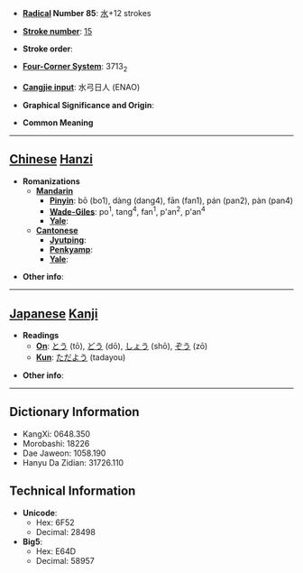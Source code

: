 * '''[[Wiktionary:Chinese radical index| Radical]] Number 85''': [[Wiktionary:Chinese radical index 水|水]]+12 strokes

* '''[[Wiktionary:Chinese total strokes index|Stroke number]]''': [[Wiktionary:Chinese total strokes index 15|15]]

* '''Stroke order''': 

* '''[[Wiktionary:Chinese four corner index|Four-Corner System]]''': 3713<sub>2</sub>

* '''[[Wiktionary:Chinese Cangjie index|Cangjie input]]''': 水弓日人 (ENAO)

* '''Graphical Significance and Origin''': 

* '''Common Meaning'''

----

== [[Chinese]] [[Hanzi]] ==

* '''Romanizations'''
** '''[[Mandarin]]'''
*** '''[[Pinyin]]''': bō (bo1), dàng (dang4), fān (fan1), pán (pan2), pàn (pan4)
*** '''[[Wade-Giles]]''': po<sup>1</sup>, tang<sup>4</sup>, fan<sup>1</sup>, p'an<sup>2</sup>, p'an<sup>4</sup>
*** '''[[Yale]]''': 
** '''[[Cantonese]]'''
*** '''[[Jyutping]]''':
*** '''[[Penkyamp]]''': 
*** '''[[Yale]]''': 

* '''Other info''': 

----

== [[Japanese]] [[Kanji]] ==

* '''Readings'''
** '''[[On]]''': [[とう]] (tō), [[どう]] (dō), [[しょう]] (shō), [[ぞう]] (zō)
** '''[[Kun]]''': [[ただよう]] (tadayou)

* '''Other info''':  

----

== Dictionary Information ==

* KangXi: 0648.350
* Morobashi: 18226
* Dae Jaweon: 1058.190
* Hanyu Da Zidian: 31726.110

== Technical Information ==

* '''Unicode''':
** Hex: 6F52
** Decimal: 28498
* '''Big5''':
** Hex: E64D
** Decimal: 58957